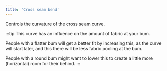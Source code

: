 ```yaml
---
title: 'Cross seam bend'
---
```


Controls the curvature of the cross seam curve.

:::tip
This curve has an influence on the amount of fabric at your bum.

People with a flatter bum will get a better fit by increasing this, as the
curve will start later, and this there will be less fabric pooling at the bum.

People with a round bum might want to lower this to create a little more
(horizontal) room for their behind.
:::
